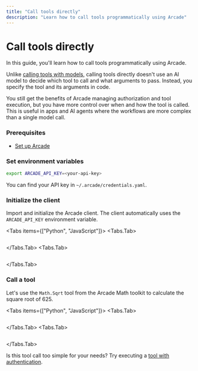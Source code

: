 ```yaml
---
title: "Call tools directly"
description: "Learn how to call tools programmatically using Arcade"
---
```



# Call tools directly

In this guide, you'll learn how to call tools programmatically using Arcade.

Unlike [calling tools with models](/home/use-tools/call-tools-with-models), calling tools directly doesn't use an AI model to decide which tool to call and what arguments to pass. Instead, you specify the tool and its arguments in code.

You still get the benefits of Arcade managing authorization and tool execution, but you have more control over when and how the tool is called. This is useful in apps and AI agents where the workflows are more complex than a single model call.

<Steps>

### Prerequisites

- [Set up Arcade](/home/quickstart)

### Set environment variables

```bash
export ARCADE_API_KEY=<your-api-key>
```

You can find your API key in `~/.arcade/credentials.yaml`.

### Initialize the client

Import and initialize the Arcade client. The client automatically uses the `ARCADE_API_KEY` environment variable.

<Tabs items={["Python", "JavaScript"]}>
<Tabs.Tab>
```python file=<rootDir>/examples/code/home/use-tools/call-tools-directly/math_add_directly.py#L1-L3
```
</Tabs.Tab>
<Tabs.Tab>
```js file=<rootDir>/examples/code/home/use-tools/call-tools-directly/math_add_directly.js#L1-L3
```
</Tabs.Tab>
</Tabs>

### Call a tool

Let's use the `Math.Sqrt` tool from the Arcade Math toolkit to calculate the square root of 625.

<Tabs items={["Python", "JavaScript"]}>
<Tabs.Tab>
```python file=<rootDir>/examples/code/home/use-tools/call-tools-directly/math_add_directly.py#L5-L11
```
</Tabs.Tab>
<Tabs.Tab>
```js file=<rootDir>/examples/code/home/use-tools/call-tools-directly/math_add_directly.js#L5-L11
```
</Tabs.Tab>
</Tabs>

Is this tool call too simple for your needs? Try executing a [tool with authentication](/home/auth/auth-tool-calling).

</Steps>
